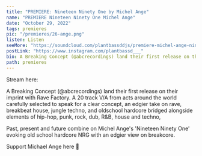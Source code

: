 ---
title: "PREMIERE: Nineteen Ninety One by Michel Ange"
name: "PREMIERE Nineteen Ninety One Michel Ange"
date: "October 29, 2022"
tags: premieres
pic: "/premieres/26-ange.png"
listen: Listen
seeMore: "https://soundcloud.com/plantbassddjs/premiere-michel-ange-nineteen-ninety-one"
postLink: "https://www.instagram.com/plantbassd___"
bio: A Breaking Concept (@abcrecordings) land their first release on their imprint with Rave Factory
path: premieres
---

<Picture src="/premieres/26-michael-ange.jpg" alt="Michael Ange cover pic" size={1200} />

Stream here: <HoverLink url="soundcloud.com/plantbassddjs/premiere-michel-ange-nineteen-ninety-one" name="Michel Ange - Nineteen Ninety One" external inline />

A Breaking Concept (@abcrecordings) land their first release on their imprint with Rave Factory. A 20 track V/A from acts around the world carefully selected to speak for a clear concept, an edgier take on rave, breakbeat house, jungle techno, and oldschool hardcore bridged alongside elements of hip-hop, punk, rock, dub, R&B, house and techno,

Past, present and future combine on Michel Ange's 'Nineteen Ninety One' evoking old school hardcore NRG with an edgier view on breakcore.

Support Michael Ange here 🌱 <HoverLink url="abreakingconcept.bandcamp.com/album/rave-factory-v-a-i" external inline />

